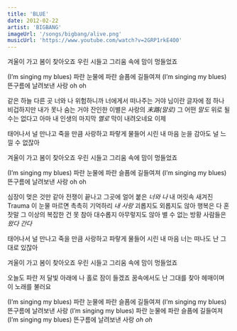 ```yaml
---
title: 'BLUE'
date: 2012-02-22
artist: 'BIGBANG'
imageUrl: '/songs/bigbang/alive.png'
musicUrl: 'https://www.youtube.com/watch?v=2GRP1rkE4O0'
---
```


겨울이 가고 봄이 찾아오죠 우린 시들고
그리움 속에 맘이 멍들었죠

(I’m singing my blues)
파란 눈물에 파란 슬픔에 길들여져
(I’m singing my blues)
뜬구름에 날려보낸 사랑 oh oh

같은 하늘 다른 곳 너와 나 위험하니까
너에게서 떠나주는 거야
님이란 글자에 점 하나 비겁하지만
내가 못나 숨는 거야
잔인한 이별은 사랑의 *末路(말로)*
그 어떤 *말도* 위로 될 수는 없다고
아마 내 인생의 마지막 *멜로*
막이 내려오네요 이제

태어나서 널 만나고 죽을 만큼 사랑하고
파랗게 물들어 시린 내 마음
눈을 감아도 널 느낄 수 없잖아

겨울이 가고 봄이 찾아오죠 우린 시들고
그리움 속에 맘이 멍들었죠

(I’m singing my blues)
파란 눈물에 파란 슬픔에 길들여져
(I’m singing my blues)
뜬구름에 날려보낸 사랑 oh oh

심장이 멎은 것만 같아 전쟁이 끝나고
그곳에 얼어 붙은 *너와 나*
내 머릿속 새겨진 Trauma 이 눈물 마르면
촉촉히 기억하리 *내 사랑*
괴롭지도 외롭지도 않아 행복은 다 혼잣말
그 이상의 복잡한 건 못 참아
대수롭지 아무렇지도 않아
별 수 없는 방황 사람들은 *왔다 간다*

태어나서 널 만나고 죽을 만큼 사랑하고
파랗게 물들어 시린 내 마음
너는 떠나도 난 그대로 있잖아

겨울이 가고 봄이 찾아오죠 우린 시들고
그리움 속에 맘이 멍들었죠

오늘도 파란 저 달빛 아래에
나 홀로 잠이 들겠죠
꿈속에서도 난 그대를 찾아
헤매이며 이 노래를 불러요

(I’m singing my blues)
파란 눈물에 파란 슬픔에 길들여져
(I’m singing my blues)
뜬구름에 날려보낸 사랑
(I’m singing my blues)
파란 눈물에 파란 슬픔에 길들여져
(I’m singing my blues)
뜬구름에 날려보낸 사랑 *oh oh*
